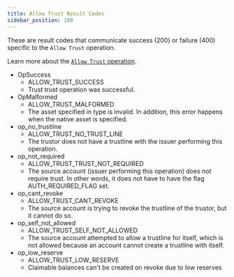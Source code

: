 ```yaml
---
title: Allow Trust Result Codes
sidebar_position: 100
---
```



These are result codes that communicate success (200) or failure (400) specific to the `Allow Trust` operation.

Learn more about the [`Allow Trust` operation](../../../../../../learn/fundamentals/transactions/list-of-operations.mdx#allow-trust).

<AttributeTable>

- OpSuccess
  - ALLOW_TRUST_SUCCESS
  - Trust trust operation was successful.
- OpMalformed
  - ALLOW_TRUST_MALFORMED
  - The asset specified in type is invalid. In addition, this error happens when the native asset is specified.
- op_no_trustline
  - ALLOW_TRUST_NO_TRUST_LINE
  - The trustor does not have a trustline with the issuer performing this operation.
- op_not_required
  - ALLOW_TRUST_TRUST_NOT_REQUIRED
  - The source account (issuer performing this operation) does not require trust. In other words, it does not have to have the flag AUTH_REQUIRED_FLAG set.
- op_cant_revoke
  - ALLOW_TRUST_CANT_REVOKE
  - The source account is trying to revoke the trustline of the trustor, but it cannot do so.
- op_self_not_allowed
  - ALLOW_TRUST_SELF_NOT_ALLOWED
  - The source account attempted to allow a trustline for itself, which is not allowed because an account cannot create a trustline with itself.
- op_low_reserve
  - ALLOW_TRUST_LOW_RESERVE
  - Claimable balances can't be created on revoke due to low reserves

</AttributeTable>
